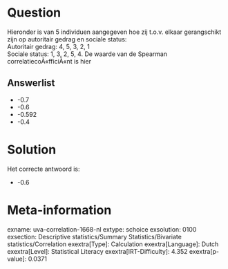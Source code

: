 Question
========

Hieronder is van 5 individuen aangegeven hoe zij t.o.v. elkaar
gerangschikt zijn op autoritair gedrag en sociale status:\
Autoritair gedrag: 4, 5, 3, 2, 1\
Sociale status: 1, 3, 2, 5, 4. De waarde van de Spearman
correlatiecoÃ«fficiÃ«nt is hier

Answerlist
----------

* -0.7
* -0.6
* -0.592
* -0.4

Solution
========

Het correcte antwoord is: 

* -0.6

Meta-information
================
exname: uva-correlation-1668-nl
extype: schoice
exsolution: 0100
exsection: Descriptive statistics/Summary Statistics/Bivariate statistics/Correlation
exextra[Type]: Calculation
exextra[Language]: Dutch
exextra[Level]: Statistical Literacy
exextra[IRT-Difficulty]: 4.352
exextra[p-value]: 0.0371
